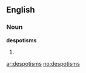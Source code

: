 ==English==
===Noun===
'''despotisms'''
# {{plural of|[[despotism]]}}

[[ar:despotisms]]
[[no:despotisms]]